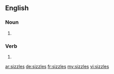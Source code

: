 ==English==

===Noun===
{{head|en|noun plural form}}

# {{plural of|sizzle|lang=en}}

===Verb===
{{head|en|verb form}}

# {{en-third-person singular of|sizzle}}

[[ar:sizzles]]
[[de:sizzles]]
[[fr:sizzles]]
[[my:sizzles]]
[[vi:sizzles]]